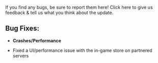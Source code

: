 If you find any bugs, be sure to report them here! Click here to give us feedback & tell us what you think about the update.

  
## **Bug Fixes:**

-   **Crashes/Performance**

-   Fixed a UI/performance issue with the in-game store on partnered servers